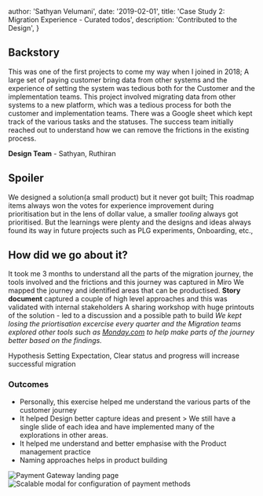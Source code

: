 
  author: 'Sathyan Velumani',
  date: '2019-02-01',
  title: 'Case Study 2: Migration Experience - Curated todos',
  description:
    'Contributed to the Design',
}


## **Backstory**

This was one of the first projects to come my way when I joined in 2018; A large set of paying customer bring data from other systems and the experience of setting the system was tedious both for the Customer and the implementation teams.
This project involved migrating data from other systems to a new platform, which was a tedious process for both the customer and implementation teams. 
There was a Google sheet which kept track of the various tasks and the statuses. The success team initially reached out to understand how we can remove the frictions in the existing process. 

**Design Team** - Sathyan, Ruthiran
## Spoiler
We designed a solution(a small product) but it never got built; 
This roadmap items always won the votes for experience improvement during prioritisation but in the lens of dollar value, a smaller *tooling* always got prioritised. 
But the learnings were plenty and the designs and ideas always found its way in future projects such as PLG experiments, Onboarding, etc.,
## How did we go about it?
It took me 3 months to understand all the parts of the migration journey, the tools involved and the frictions and this journey was captured in Miro
We mapped the journey and identified areas that can be productised. 
**Story document** captured a couple of high level approaches and this was validated with internal stakeholders
A sharing workshop with huge printouts of the solution - led to a discussion and a possible path to build
*We kept losing the priortisation excercise every quarter and the Migration teams explored other tools such as [Monday.com](http://Monday.com) to help make parts of the journey better based on the findings.*

Hypothesis
Setting Expectation, Clear status and progress will increase successful migration
### **Outcomes**
* Personally, this exercise helped me understand the various parts of the customer journey
* It helped Design better capture ideas and present > We still have a single slide of each idea and have implemented many of the explorations in other areas.
* It helped me understand and better emphasise with the Product management practice
* Naming approaches helps in product building

<Image src={landing} alt="Payment Gateway landing page" />
<Image src={modal} alt="Scalable modal for configuration of payment methods" />